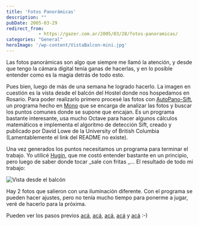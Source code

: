 ```yaml
---
title: 'Fotos Panorámicas'
description: ""
pubDate: 2005-03-29
redirect_from: 
            - https://gazer.com.ar/2005/03/28/fotos-panoramicas/
categories: "General"
heroImage: '/wp-content/VistaBalcon-mini.jpg'
---
```

Las fotos panorámicas son algo que siempre me llamó la atención, y desde que tengo la cámara digital tenía ganas de hacerlas, y en lo posible entender como es la magia detrás de todo esto.

Pues bien, luego de más de una semana he logrado hacerlo. La imagen en cuestión es la vista desde el balcón del Hostel donde nos hospedamos en Rosario. Para poder realizarlo primero procesé las fotos con [AutoPano-Sift](http://user.cs.tu-berlin.de/~nowozin/autopano-sift/), un programa hecho en [Mono](http://www.mono-project.com/) que se encarga de analizar las fotos y buscar los puntos comunes donde se supone que encajan. Es un programa bastante interesante, usa mucho Octave para hacer algunos cálculos matemáticos e implementa el algoritmo de detección Sift, creado y publicado por David Lowe de la University of British Columbia (Lamentablemente el link del README no existe).

Una vez generados los puntos necesitamos un programa para terminar el trabajo. Yo utilicé [Hugin](http://hugin.sourceforge.net/), que me costó entender bastante en un principio, pero luego de saber donde tocar _sale con fritas _... El resultado de todo mi trabajo:

![Vista desde el balcón](/wp-content/VistaBalcon-mini.jpg)

Hay 2 fotos que salieron con una iluminación diferente. Con el programa se pueden hacer ajustes, pero no tenía mucho tiempo para ponerme a jugar, veré de hacerlo para la próxima.

Pueden ver los pasos previos [acá](/img/PanoCOMO-1.png), [acá](/img/PanoCOMO-1.png), [acá](/img/PanoCOMO-2.png), [acá](/img/PanoCOMO-3.png) y [acá](/img/PanoCOMO-4.png) :-)
